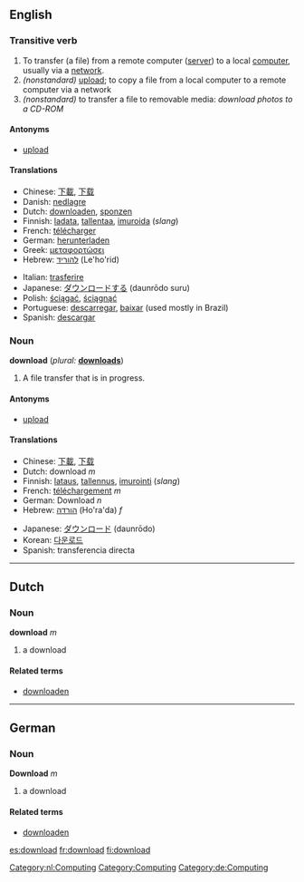 ==English==
===Transitive verb===
{{conj|download|downloads|downloaded|downloaded|downloading}}
#To transfer (a file) from a remote computer ([[server]]) to a local [[computer]], usually via a [[network]].
#''(nonstandard)'' [[upload]]; to copy a file from a local computer to a remote computer via a network
#''(nonstandard)'' to transfer a file to removable media: ''download photos to a CD-ROM''

====Antonyms====
*[[upload]]

====Translations====
{{top}}
*Chinese: [[下載]], [[下载]]
*Danish: [[nedlagre]]
*Dutch: [[downloaden]], [[sponzen]]
*Finnish: [[ladata]], [[tallentaa]], [[imuroida]] (''slang'')
*French: [[télécharger]]
*German: [[herunterladen]]
*Greek: [[μεταφορτώσει]]
*Hebrew: [[להוריד]] (Le'ho'rid)
{{mid}}
*Italian: [[trasferire]]
*Japanese: [[ダウンロードする]] (daunrōdo suru)
*Polish: [[ściągać]], [[ściągnąć]]
*Portuguese: [[descarregar]], [[baixar]] (used mostly in Brazil)
*Spanish: [[descargar]]
{{bottom}}

===Noun===
'''download''' (''plural:'' '''[[downloads]]''')

#A file transfer that is in progress.

====Antonyms====
*[[upload]]

====Translations====
{{top}}
*Chinese: [[下載]], [[下载]]
*Dutch: download ''m''
*Finnish: [[lataus]], [[tallennus]], [[imurointi]] (''slang'')
*French: [[téléchargement]] ''m''
*German: Download ''n''
*Hebrew: [[הורדה]] (Ho'ra'da) ''f''
{{mid}}
*Japanese: [[ダウンロード]] (daunrōdo)
*Korean: [[다운로드]]
*Spanish: transferencia directa
{{bottom}}

----

==Dutch==
===Noun===
'''download''' ''m''

# a download

====Related terms====
*[[downloaden]]

----

==German==
===Noun===
'''Download''' ''m''

# a download

====Related terms====
*[[downloaden]]

[[Category:nl:Computing]]
[[Category:Computing]]
[[Category:de:Computing]]

[[es:download]]
[[fr:download]]
[[fi:download]]